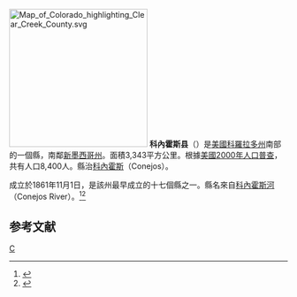 {{noteTA
|T=zh-hans:科内霍斯县 (科罗拉多州);zh-hk:科內霍斯縣 (科羅拉多州);zh-tw:科內霍斯郡 (科羅拉多州);
|1=zh-hans:县;zh-hk:縣;zh-tw:郡;
}}
[[File:Map_of_Colorado_highlighting_Clear_Creek_County.svg|250px]]
'''科內霍斯县'''（{{lang-en|Conejos County}}）是[[美國|美國]][[科羅拉多州|科羅拉多州]]南部的一個縣，南鄰[[新墨西哥州|新墨西哥州]]。面積3,343平方公里。根據[[美國2000年人口普查|美國2000年人口普查]]，共有人口8,400人。縣治[[科內霍斯_(科羅拉多州)|科內霍斯]]（Conejos）。

成立於1861年11月1日，是該州最早成立的十七個縣之一。縣名來自[[科內霍斯河|科內霍斯河]]（Conejos River）。<ref>{{cite web |url=http://www.rootsweb.com/~coplaces/county-div.html |title=存档副本 |accessdate=2007-03-24  |deadurl=yes |archiveurl=https://web.archive.org/web/20071110014544/http://www.rootsweb.com/~coplaces/county-div.html |archivedate=2007-11-10 }}</ref><ref>{{Cite web |url=http://www.colorado.gov/dpa/doit/archives/arcgov.html |title=存档副本 |accessdate=2007-03-24 |archive-date=2006-11-30 |archive-url=https://web.archive.org/web/20061130002528/http://www.colorado.gov/dpa/doit/archives/arcgov.html |dead-url=no }}</ref>

==参考文献==
<div class="references-small">
<references />
</div>
{{科內霍斯縣 (科羅拉多州)}}
{{Colorado}}

[[Category:科罗拉多州行政区划|C]]